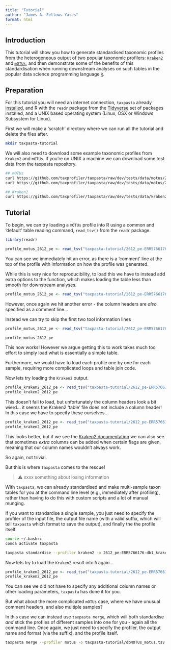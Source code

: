 ```yaml
---
title: "Tutorial"
author: "James A. Fellows Yates"
format: html
---
```


## Introduction

This tutorial will show you how to generate standardised taxonomic profiles from the heterogeneous output of two popular taxonomic profilers: [`Kraken2`](https://ccb.jhu.edu/software/kraken2/) and [`mOTUs`](https://motu-tool.org/), and then demonstrate some of the benefits of this standardisation when running downstream analyses on such tables in the popular data science programming language [`R`](https://www.r-project.org/).

## Preparation

For this tutorial you will need an internet connection, `taxpasta` already [installed](/index), and  R with the `readr` package from the [Tidyverse](https://tidyverse.org) set of packages installed, and a UNIX based operating system (Linux, OSX or Windows Subsystem for Linux).

First we will make a 'scratch' directory where we can run all the tutorial and delete the files after.

```bash
mkdir taxpasta-tutorial
```

We will also need to download some example taxonomic profiles from `Kraken2` and `mOTUs`. If you're on UNIX a machine we can download some test data from the taxpasta repository.

```bash
## mOTUs
curl https://github.com/taxprofiler/taxpasta/raw/dev/tests/data/motus/2612_pe-ERR5766176-db_mOTU.out -o taxpasta-tutorial/2612_pe-ERR5766176-db_mOTU.out
curl https://github.com/taxprofiler/taxpasta/raw/dev/tests/data/motus/2612_se-ERR5766180-db_mOTU.out -o taxpasta-tutorial/2612_se-ERR5766180-db_mOTU.out

## Kraken2
curl https://github.com/taxprofiler/taxpasta/raw/dev/tests/data/kraken2/2612_pe-ERR5766176-db1.kraken2.report.txt -o taxpasta-tutorial/2612_pe-ERR5766176-db1.kraken2.report.txt
```

## Tutorial

To begin, we can try loading a `mOTUs` profile into R using a common and 'default' table reading command, `read_tsv()` from the `readr` package.

```r
library(readr)

profile_motus_2612_pe <- read_tsv("taxpasta-tutorial/2612_pe-ERR5766176-db_mOTU.out")
```

You can see we immediately hit an error, as there is a 'comment' line at the top of the profile with information on how the profile was generated.

While this is very nice for reproducibility, to load this we have to instead add extra options to the function, which makes loading the table less than smooth for downstream analyses.

```r
profile_motus_2612_pe <- read_tsv("taxpasta-tutorial/2612_pe-ERR5766176-db_mOTU.out", comment = "#")
```

However, once again we hit another error - the column headers are _also_ specified as a comment line...

Instead we can try to skip the first two tool information lines

```r
profile_motus_2612_pe <- read_tsv("taxpasta-tutorial/2612_pe-ERR5766176-db_mOTU.out", skip = 2)

profile_motus_2612_pe 
```

This now works! However we argue getting this to work takes much too effort to simply load what is essentially a simple table.

Furthermore, we would have to load each profile one by one for each sample, requiring more complicated loops and table join code.

Now lets try loading the `Kraken2` output.

```r
profile_kraken2_2612_pe <- read_tsv("taxpasta-tutorial/2612_pe-ERR5766176-db1.kraken2.report.txt")
profile_kraken2_2612_pe
```
 
 This doesn't fail to load, but unfortunately the column headers look a bit wierd... it seems the Kraken2 'table' file does not include a column header! In this case we have to specify these ourselves..

```r
profile_kraken2_2612_pe <- read_tsv("taxpasta-tutorial/2612_pe-ERR5766176-db1.kraken2.report.txt", col_names = c("percent", "clade_assigned_reads", "direct_assigned_reads", "taxonomy_lvl", "taxonomid_id", "name"))
profile_kraken2_2612_pe
```

This looks better, but if we see the [Kraken2 documentation](https://github.com/DerrickWood/kraken2/wiki/Manual#distinct-minimizer-count-information) we can also see that sometimes _extra_ columns can be added when certain flags are given, meaning that our column names wouldn't always work.

So again, not trivial.

But this is where `taxpasta` comes to the rescue!

> ⚠️  xxxx something about losing information

With `taxpasta`, we can already standardised and make multi-sample taxon tables for you at the command line level (e.g., immediately after profiling), rather than having to do this with custom scripts and a lot of manual munging.

If you want to standardise a single sample, you just need to specify the profiler of the input file, the output file name (with a valid suffix, which will tell `taxpasta` which format to save the output), and finally the the profile itself. 

```bash
source ~/.bashrc
conda activate taxpasta
```

```bash
taxpasta standardise --profiler kraken2 -o 2612_pe-ERR5766176-db1_kraken2.tsv taxpasta-tutorial/2612_pe-ERR5766176-db1.kraken2.report.txt
```

Now lets try to load the `Kraken2` result into `R` again...

```r
profile_kraken2_2612_pe <- read_tsv("taxpasta-tutorial/2612_pe-ERR5766176-db1_kraken2.tsv")
profile_kraken2_2612_pe
```

You can see we did not have to specify any additional column names or other loading parameters, `taxpasta` has done it for you.

But what about the more complicated `mOTUs` case, where we have unusual comment headers, and also multiple samples?

In this case we can instead use `taxpasta merge`, which will both standardise _and_ stick the profiles of different samples into one for you - again all the command line. Once again, we just need to specify the profiler, the output name and format (via the suffix), and the profile itself.

```bash
taxpasta merge --profiler motus -o taxpasta-tutorial/dbMOTUs_motus.tsv taxpasta-tutorial/2612_pe-ERR5766176-db_mOTU.out taxpasta-tutorial/2612_se-ERR5766180-db_mOTU.out
```
